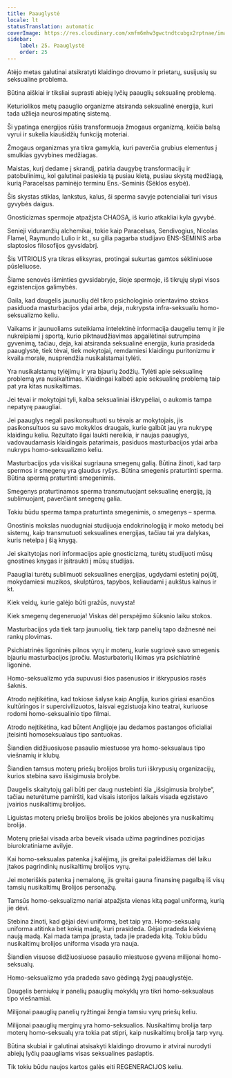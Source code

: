 ```yaml
---
title: Paauglystė
locale: lt
statusTranslation: automatic
coverImage: https://res.cloudinary.com/xmfm6mhw3gwctndtcubgx2rptnae/image/upload/v1740337243/small_cover_educacion_fundamental_a051170f1c.webp
sidebar:
    label: 25. Paauglystė
    order: 25
---
```

Atėjo metas galutinai atsikratyti klaidingo drovumo ir prietarų, susijusių su seksualine problema.

Būtina aiškiai ir tiksliai suprasti abiejų lyčių paauglių seksualinę problemą.

Keturiolikos metų paauglio organizme atsiranda seksualinė energija, kuri tada užlieja neurosimpatinę sistemą.

Ši ypatinga energijos rūšis transformuoja žmogaus organizmą, keičia balsą vyrui ir sukelia kiaušidžių funkciją moteriai.

Žmogaus organizmas yra tikra gamykla, kuri paverčia grubius elementus į smulkias gyvybines medžiagas.

Maistas, kurį dedame į skrandį, patiria daugybę transformacijų ir patobulinimų, kol galutinai pasiekia tą pusiau kietą, pusiau skystą medžiagą, kurią Paracelsas paminėjo terminu Ens.-Seminis (Sėklos esybė).

Šis skystas stiklas, lankstus, kalus, ši sperma savyje potencialiai turi visus gyvybės daigus.

Gnosticizmas spermoje atpažįsta CHAOSĄ, iš kurio atkakliai kyla gyvybė.

Senieji viduramžių alchemikai, tokie kaip Paracelsas, Sendivogius, Nicolas Flamel, Raymundo Lulio ir kt., su gilia pagarba studijavo ENS-SEMINIS arba slaptosios filosofijos gyvsidabrį.

Šis VITRIOLIS yra tikras eliksyras, protingai sukurtas gamtos sėkliniuose pūsleliuose.

Šiame senovės išminties gyvsidabryje, šioje spermoje, iš tikrųjų slypi visos egzistencijos galimybės.

Gaila, kad daugelis jaunuolių dėl tikro psichologinio orientavimo stokos pasiduoda masturbacijos ydai arba, deja, nukrypsta infra-seksualiu homo-seksualizmo keliu.

Vaikams ir jaunuoliams suteikiama intelektinė informacija daugeliu temų ir jie nukreipiami į sportą, kurio piktnaudžiavimas apgailėtinai sutrumpina gyvenimą, tačiau, deja, kai atsiranda seksualinė energija, kuria prasideda paauglystė, tiek tėvai, tiek mokytojai, remdamiesi klaidingu puritonizmu ir kvaila morale, nusprendžia nusikalstamai tylėti.

Yra nusikalstamų tylėjimų ir yra bjaurių žodžių. Tylėti apie seksualinę problemą yra nusikaltimas. Klaidingai kalbėti apie seksualinę problemą taip pat yra kitas nusikaltimas.

Jei tėvai ir mokytojai tyli, kalba seksualiniai iškrypėliai, o aukomis tampa nepatyrę paaugliai.

Jei paauglys negali pasikonsultuoti su tėvais ar mokytojais, jis pasikonsultuos su savo mokyklos draugais, kurie galbūt jau yra nukrypę klaidingu keliu. Rezultato ilgai laukti nereikia, ir naujas paauglys, vadovaudamasis klaidingais patarimais, pasiduos masturbacijos ydai arba nukryps homo-seksualizmo keliu.

Masturbacijos yda visiškai sugriauna smegenų galią. Būtina žinoti, kad tarp spermos ir smegenų yra glaudus ryšys. Būtina smegenis praturtinti sperma. Būtina spermą praturtinti smegenimis.

Smegenys praturtinamos sperma transmutuojant seksualinę energiją, ją sublimuojant, paverčiant smegenų galia.

Tokiu būdu sperma tampa praturtinta smegenimis, o smegenys – sperma.

Gnostinis mokslas nuodugniai studijuoja endokrinologiją ir moko metodų bei sistemų, kaip transmutuoti seksualines energijas, tačiau tai yra dalykas, kuris netelpa į šią knygą.

Jei skaitytojas nori informacijos apie gnosticizmą, turėtų studijuoti mūsų gnostines knygas ir įsitraukti į mūsų studijas.

Paaugliai turėtų sublimuoti seksualines energijas, ugdydami estetinį pojūtį, mokydamiesi muzikos, skulptūros, tapybos, keliaudami į aukštus kalnus ir kt.

Kiek veidų, kurie galėjo būti gražūs, nuvysta!

Kiek smegenų degeneruoja! Viskas dėl perspėjimo šūksnio laiku stokos.

Masturbacijos yda tiek tarp jaunuolių, tiek tarp panelių tapo dažnesnė nei rankų plovimas.

Psichiatrinės ligoninės pilnos vyrų ir moterų, kurie sugriovė savo smegenis bjauriu masturbacijos įpročiu. Masturbatorių likimas yra psichiatrinė ligoninė.

Homo-seksualizmo yda supuvusi šios pasenusios ir iškrypusios rasės šaknis.

Atrodo neįtikėtina, kad tokiose šalyse kaip Anglija, kurios giriasi esančios kultūringos ir supercivilizuotos, laisvai egzistuoja kino teatrai, kuriuose rodomi homo-seksualinio tipo filmai.

Atrodo neįtikėtina, kad būtent Anglijoje jau dedamos pastangos oficialiai įteisinti homoseksualaus tipo santuokas.

Šiandien didžiuosiuose pasaulio miestuose yra homo-seksualaus tipo viešnamių ir klubų.

Šiandien tamsus moterų priešų brolijos brolis turi iškrypusių organizacijų, kurios stebina savo išsigimusia brolybe.

Daugelis skaitytojų gali būti per daug nustebinti šia „išsigimusia brolybe“, tačiau neturėtume pamiršti, kad visais istorijos laikais visada egzistavo įvairios nusikaltimų brolijos.

Liguistas moterų priešų brolijos brolis be jokios abejonės yra nusikaltimų brolija.

Moterų priešai visada arba beveik visada užima pagrindines pozicijas biurokratiniame avilyje.

Kai homo-seksualas patenka į kalėjimą, jis greitai paleidžiamas dėl laiku įtakos pagrindinių nusikaltimų brolijos vyrų.

Jei moteriškis patenka į nemalonę, jis greitai gauna finansinę pagalbą iš visų tamsių nusikaltimų Brolijos personažų.

Tamsūs homo-seksualizmo nariai atpažįsta vienas kitą pagal uniformą, kurią jie dėvi.

Stebina žinoti, kad gėjai dėvi uniformą, bet taip yra. Homo-seksualų uniforma atitinka bet kokią madą, kuri prasideda. Gėjai pradeda kiekvieną naują madą. Kai mada tampa įprasta, tada jie pradeda kitą. Tokiu būdu nusikaltimų brolijos uniforma visada yra nauja.

Šiandien visuose didžiuosiuose pasaulio miestuose gyvena milijonai homo-seksualų.

Homo-seksualizmo yda pradeda savo gėdingą žygį paauglystėje.

Daugelis berniukų ir panelių paauglių mokyklų yra tikri homo-seksualaus tipo viešnamiai.

Milijonai paauglių panelių ryžtingai žengia tamsiu vyrų priešų keliu.

Milijonai paauglių merginų yra homo-seksualios. Nusikaltimų brolija tarp moterų homo-seksualų yra tokia pat stipri, kaip nusikaltimų brolija tarp vyrų.

Būtina skubiai ir galutinai atsisakyti klaidingo drovumo ir atvirai nurodyti abiejų lyčių paaugliams visas seksualines paslaptis.

Tik tokiu būdu naujos kartos galės eiti REGENERACIJOS keliu.

